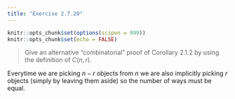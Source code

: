 ```yaml
---
title: "Exercise 2.7.20"
---
```


```r
knitr::opts_chunk$set(options(scipen = 999))
knitr::opts_chunk$set(echo = FALSE)
```

> Give an alternative "combinatorial" proof of Corollary 2.1.2 by using the definition of $C(n, r)$.

Everytime we are picking $n-r$ objects from $n$ we are also implicitly picking $r$ objects (simply by leaving them aside) so the number of ways must be equal.